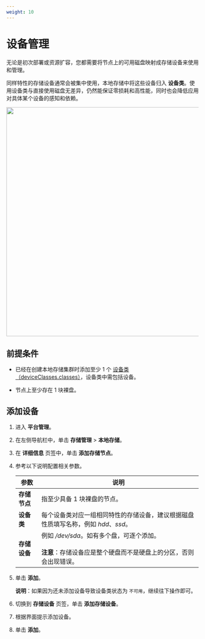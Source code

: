 ```yaml
---
weight: 10
---
```


# 设备管理



无论是初次部署或资源扩容，您都需要将节点上的可用磁盘映射成存储设备来使用和管理。



同样特性的存储设备通常会被集中使用，本地存储中将这些设备归入 **设备类**。使用设备类与直接使用磁盘无差异，仍然能保证零损耗和高性能，同时也会降低应用对具体某个设备的感知和依赖。

<img src="../assets/topolvmdevice.png" width = "600" />



## 前提条件

* 已经在创建本地存储集群时添加至少 1 个  [设备类（deviceClasses.classes）](./create_topolvm.mdx)，设备类中需包括设备。

* 节点上至少存在 1 块裸盘。

## 添加设备

1. 进入 **平台管理**。

1. 在左侧导航栏中，单击 **存储管理** > **本地存储**。


3. 在 **详细信息** 页签中，单击 **添加存储节点**。
4. 参考以下说明配置相关参数。

    
    |参数| 说明     |
    | -------- | -----  | 
    | **存储节点**   | 指至少具备 1 块裸盘的节点。 |
    | **设备类**  | 每个设备类对应一组相同特性的存储设备，建议根据磁盘性质填写名称，例如 *hdd*、*ssd*。|
    | **存储设备**   | 例如 */dev/sda*。如有多个盘，可逐个添加。 <br/> <br/> <b>注意</b>：存储设备应是整个硬盘而不是硬盘上的分区，否则会出现错误。|
    
4. 单击 **添加**。

    **说明**：如果因为还未添加设备导致设备类状态为 `不可用`，继续往下操作即可。

3. 切换到 **存储设备** 页签，单击 **添加存储设备**。
4. 根据界面提示添加设备。
6. 单击 **添加**。  


